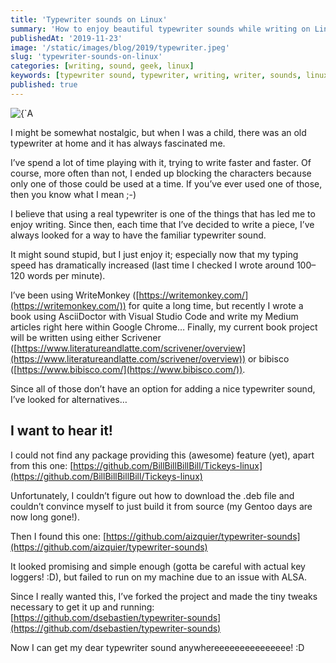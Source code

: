 ```yaml
---
title: 'Typewriter sounds on Linux'
summary: 'How to enjoy beautiful typewriter sounds while writing on Linux'
publishedAt: '2019-11-23'
image: '/static/images/blog/2019/typewriter.jpeg'
slug: 'typewriter-sounds-on-linux'
categories: [writing, sound, geek, linux]
keywords: [typewriter sound, typewriter, writing, writer, sounds, linux]
published: true
---
```


<BlogPostCenteredContent>
  <Image
    alt={`A beautiful typewriter. Picture courtesy of Luca Onniboni: https://unsplash.com/@lucaonniboni`}
    src={`/static/images/blog/2019/typewriter.jpeg`}
    width={1950}
    height={1300}
    priority
  />
</BlogPostCenteredContent>

I might be somewhat nostalgic, but when I was a child, there was an old typewriter at home and it has always fascinated me.

I’ve spend a lot of time playing with it, trying to write faster and faster. Of course, more often than not, I ended up blocking the characters because only one of those could be used at a time. If you’ve ever used one of those, then you know what I mean ;-)

I believe that using a real typewriter is one of the things that has led me to enjoy writing. Since then, each time that I’ve decided to write a piece, I’ve always looked for a way to have the familiar typewriter sound.

It might sound stupid, but I just enjoy it; especially now that my typing speed has dramatically increased (last time I checked I wrote around 100–120 words per minute).

I’ve been using WriteMonkey ([https://writemonkey.com/](https://writemonkey.com/)) for quite a long time, but recently I wrote a book using AsciiDoctor with Visual Studio Code and write my Medium articles right here within Google Chrome… Finally, my current book project will be written using either Scrivener ([https://www.literatureandlatte.com/scrivener/overview](https://www.literatureandlatte.com/scrivener/overview)) or bibisco ([https://www.bibisco.com/](https://www.bibisco.com/)).

Since all of those don’t have an option for adding a nice typewriter sound, I’ve looked for alternatives…

## I want to hear it!

I could not find any package providing this (awesome) feature (yet), apart from this one: [https://github.com/BillBillBillBill/Tickeys-linux](https://github.com/BillBillBillBill/Tickeys-linux)

Unfortunately, I couldn’t figure out how to download the .deb file and couldn’t convince myself to just build it from source (my Gentoo days are now long gone!).

Then I found this one: [https://github.com/aizquier/typewriter-sounds](https://github.com/aizquier/typewriter-sounds)

It looked promising and simple enough (gotta be careful with actual key loggers! :D), but failed to run on my machine due to an issue with ALSA.

Since I really wanted this, I’ve forked the project and made the tiny tweaks necessary to get it up and running: [https://github.com/dsebastien/typewriter-sounds](https://github.com/dsebastien/typewriter-sounds)

Now I can get my dear typewriter sound anywhereeeeeeeeeeeeeee! :D

<BlogPostSignature />
